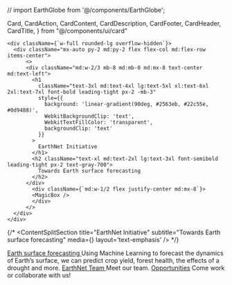 
// import EarthGlobe from '@/components/EarthGlobe'; 

  Card,
  CardAction,
  CardContent,
  CardDescription,
  CardFooter,
  CardHeader,
  CardTitle,
} from "@/components/ui/card"

    <div className={`w-full rounded-lg overflow-hidden`}>
      <div className="mx-auto py-2 md:py-2 flex flex-col md:flex-row items-center">
          <>
          <div className="md:w-2/3 mb-8 md:mb-0 md:mx-8 text-center md:text-left">
            <h1 
              className="text-3xl md:text-4xl lg:text-5xl xl:text-6xl 2xl:text-7xl font-bold leading-tight px-2 -mb-3"
              style={{
                background: 'linear-gradient(90deg, #2563eb, #22c55e, #0d9488)',
                WebkitBackgroundClip: 'text',
                WebkitTextFillColor: 'transparent',
                backgroundClip: 'text'
              }}
            >
              EarthNet Initiative
            </h1>
            <h2 className="text-xl md:text-2xl lg:text-3xl font-semibold leading-tight px-2 text-gray-700">
              Towards Earth surface forecasting
            </h2>
          </div>
            <div className={`md:w-1/2 flex justify-center md:mx-8`}>
            <MagicBox />
            </div>
          </>
      </div>
    </div>

{/* <ContentSplitSection
    title="EarthNet Initiative" 
    subtitle="Towards Earth surface forecasting"
    media={<MagicBox />}
    layout='text-emphasis'
/> */}


<div className="grid grid-cols-1 md:grid-cols-2 lg:grid-cols-3 gap-4">
  
  <Card className="w-full max-w-sm hover:bg-[var(--accent)] transition-colors duration-200">
    <CardHeader>
    <CardTitle> <a href='/science' target='_blank'> Earth surface forecasting </a> </CardTitle>
      <FaHeartbeat size={24}/> 
      <CardDescription>Using Machine Learning to forecast the dynamics of Earth’s surface, we can predict crop yield, forest health, the effects of a drought and more. </CardDescription>
    </CardHeader>
  </Card>

  <Card className="w-full max-w-sm hover:bg-[var(--accent)] transition-colors duration-200">
    <CardHeader>
    <CardTitle> <a href='/team' target='_blank'> EarthNet Team </a> </CardTitle>
      <SiMdx size={24} />
      <CardDescription> Meet our team. </CardDescription>
    </CardHeader>
  </Card>
  <Card className="w-full max-w-sm hover:bg-[var(--accent)] transition-colors duration-200">
    <CardHeader>
      <CardTitle><a href='/resources/opportunities' target='_blank'>Opportunities</a></CardTitle>
      <SiNextdotjs size={24}/>
      <CardDescription>Come work or collaborate with us!</CardDescription>
    </CardHeader>
  </Card>
</div>